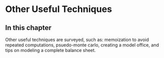 # Other Useful Techniques

## In this chapter

Other useful techniques are surveyed, such as: memoization to avoid repeated computations, psuedo-monte carlo, creating a model office, and tips on modeling a complete balance sheet.